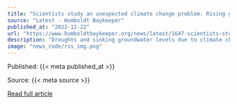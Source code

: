 ```yaml
---
title: "Scientists study an unexpected climate change problem: Rising groundwater levels"
source: "Latest - Humboldt Baykeeper"
published_at: "2022-12-22"
url: "https://www.humboldtbaykeeper.org/news/latest/1647-scientists-study-an-unexpected-climate-change-problem-rising-groundwater-levels"
description: "Droughts and sinking groundwater levels due to climate change and water consumption have become a familiar worry in many parts of the world. But coastal California is poised to soon encounter a very different kind of problem: Levels of groundwater may rise.&nbsp;“It’s a concern,” said Ben Hagedorn, Associate Professor of Geological Sciences at California State University Long Beach.&nbsp;“What we see near the coast is that the rising sea level pushes up the saline groundwater,” he said.&nbsp;In the process, the fresh groundwater used for drinking gets pressed toward the surface as well since it usually floats on top of the heavier salty groundwater. This could make coastal regions more prone to flooding, but there are also more insidious consequences.&nbsp;As the rising fresh water seeps into surface soils, toxins such as cadmium and lead from hazardous waste sites, landfills and other contaminated areas could get flushed into drinking supplies, Hagedorn said.&nbsp;Rising levels of fresh groundwater could make this problem more widespread and also wash toxins from shallow aquifers into the deeper reservoirs that currently provide drinking water. And soluble pollutants aren’t the only concern.&nbsp;“When you have plumes of contaminants in aquifers, they can degas and generate toxic vapors,” Hagedorn said. These vapors can then push into buildings through cracks in the construction material or via utility lines and low-elevation windows.Read More"
image: "news_code/rss_img.png"
---
```



  Published: {{< meta published_at >}}
  

  Source: {{< meta source >}}
  

  [Read full article]({{< meta url >}})
  

